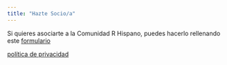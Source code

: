 ```yaml
---
title: "Hazte Socio/a"
---
```


Si quieres asociarte a la Comunidad R Hispano, puedes hacerlo rellenando este [formulario](https://docs.google.com/forms/d/1qq2l2we1JvVFjLAKmvqz3CuzQIzouKLU2-h5ekArqJE/edit)

[política de privacidad](doc_comunidad/politica-privacidad.html)
